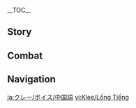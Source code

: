 {{CharacterTabs}}
{{LanguageTabs}}

__TOC__
==Story==
{{VO/Story
|character           = Klee
|language            = zh
|language_s          = zh
|language_t          = zh-tw
|name_s              = 可莉
|name_t              = 可莉

|vo_01_01_title_s    = 初次见面…
|vo_01_01_title_t    = 初次見面…
|vo_01_01_subtitle   = Hello
|vo_01_01_file       = VO_{language}{character} Hello.ogg
|vo_01_01_tx_s       = 西风骑士团，「火花骑士」，可莉，前来报到！…呃&mdash;&mdash;后面该说什么词来着？可莉背不下来啦…
|vo_01_01_tx_t       = 西風騎士團，「火花騎士」，可莉，前來報到！…呃&mdash;&mdash;後面該說什麼詞來著？可莉背不下來啦…
|vo_01_01_rm         = Xīfēng Qíshì-tuán, "Huǒhuā Qíshì", Kělì, qiánlái bàodào! ...E{{lmdash}} Hòumiàn gāi shuō shénme cí láizhe? Kělì bèibuxià lái la...
|vo_02_01_title_s    = 闲聊・收获
|vo_02_01_title_t    = 閒聊・收穫
|vo_02_01_subtitle   = Chat: Spoils
|vo_02_01_file       = VO_{language}{character} Chat - Spoils.ogg
|vo_02_01_tx_s       = 可莉今天又勇敢地抓到了花纹奇怪的蜥蜴！从没见过这种图案，你要看看吗？
|vo_02_01_tx_t       = 可莉今天又勇敢地抓到了花紋奇怪的蜥蜴！從沒見過這種圖案，{{MC|你|妳}}要看看嗎？
|vo_02_01_rm         = Kělì jīntiān yòu yǒnggǎn de zhuādàole huāwén qíguài de xīyì! Cóngméi jiànguò zhè zhǒng tú'àn, nǐ yào kànkàn ma?
|vo_02_02_title_s    = 闲聊・冒险
|vo_02_02_title_t    = 閒聊・冒險
|vo_02_02_subtitle   = Chat: Adventures
|vo_02_02_file       = VO_{language}{character} Chat - Adventures.ogg
|vo_02_02_tx_s       = 要和可莉一起去炸鱼吗？虽然被抓住就是一整天的禁闭，但鱼很好吃，所以值得！
|vo_02_02_tx_t       = 要和可莉一起去炸魚嗎？雖然被抓住就是一整天的禁閉，但魚很好吃，所以值得！
|vo_02_02_rm_s       = Yào hé Kělì yīqǐ qù zhàyú ma? Suīrán bèi zhuāzhù jiùshì yīzhěngtiān de jìnbì, dàn yú hěn hǎochī, suǒyǐ zhídé!
|vo_02_02_rm_t       = Yào hàn Kělì yīqǐ qù zhàyú ma? Suīrán bèi zhuāzhù jiùshì yīzhěngtiān de jìnbì, dàn yú hěn hǎochī, suǒyǐ zhídé!
|vo_02_03_title_s    = 闲聊・守则
|vo_02_03_title_t    = 閒聊・守則
|vo_02_03_subtitle   = Chat: Rules
|vo_02_03_file       = VO_{language}{character} Chat - Rules.ogg
|vo_02_03_tx_s       = 「城里放炮禁闭室报到」、「炸弹伤人琴找上门」、「放火烧山可莉完蛋」&mdash;&mdash;这就是可莉在骑士团的生存守则。
|vo_02_03_tx_t       = 「城裡放炮禁閉室報到」、「炸彈傷人琴找上門」、「放火燒山可莉完蛋」&mdash;&mdash;這就是可莉在騎士團的生存守則。
|vo_02_03_rm         = "Chénglǐ fàngpào jìnbìshì bàodào", "Zhàdàn shāngrén Qín zhǎoshàngmén", "Fànghuǒ shāoshān Kělì wándàn"{{lmdash}} Zhè jiùshì Kělì zài Qíshì-tuán de shēngcún shǒuzé.

<!-- Weather -->
|vo_03_01_title_s    = 下雨的时候…
|vo_03_01_title_t    = 下雨的時候…
|vo_03_01_subtitle   = When It Rains
|vo_03_01_file       = VO_{language}{character} When It Rains.ogg
|vo_03_01_tx_s       = 哼哼哼，这次的炸弹可是防水的。
|vo_03_01_tx_t       = 哼哼哼，這次的炸彈可是防水的。
|vo_03_01_rm         = Henghengheng, zhècì de zhàdàn kěshì fángshuǐ de.
|vo_03_02_title_s    = 打雷的时候…
|vo_03_02_title_t    = 打雷的時候…
|vo_03_02_subtitle   = When Thunder Strikes
|vo_03_02_file       = VO_{language}{character} When Thunder Strikes.ogg
|vo_03_02_tx_s       = 啊！什么东西爆炸了？！…哦，是打雷啊。
|vo_03_02_tx_t       = 啊！什麼東西爆炸了？！…哦，是打雷啊。
|vo_03_02_rm_s       = A! Shénme dōngxi bàozhàle?! ...O, shì dǎléi a.
|vo_03_02_rm_t       = 
|vo_03_03_title_s    = 刮大风了…
|vo_03_03_title_t    = 颳大風了…
|vo_03_03_subtitle   = When the Wind Is Blowing
|vo_03_03_file       = VO_{language}{character} When the Wind Is Blowing.ogg
|vo_03_03_tx_s       = 风神保佑，把可莉的炸弹往合适的地方吹吧。
|vo_03_03_tx_t       = 風神保佑，把可莉的炸彈往合適的地方吹吧。
|vo_03_03_rm         = Fēngshén bǎoyòu, bǎ Kělì de zhàdàn wǎng héshì de dìfāng chuī ba.
|vo_04_01_title_s    = 早上好…
|vo_04_01_title_t    = 早安…
|vo_04_01_subtitle   = Good Morning
|vo_04_01_file       = VO_{language}{character} Good Morning.ogg
|vo_04_01_tx_s       = 早安！带可莉出去玩吧！我们一起来冒险！
|vo_04_01_tx_t       = 早安！帶可莉出去玩吧！我們一起來冒險！
|vo_04_01_rm         = Zǎo'ān! Dài Kělì chūqù wán ba! Wǒmen yīqǐ lái màoxiǎn!
|vo_04_02_title_s    = 中午好…
|vo_04_02_title_t    = 午安…
|vo_04_02_subtitle   = Good Afternoon
|vo_04_02_file       = VO_{language}{character} Good Afternoon.ogg
|vo_04_02_tx_s       = 午饭时间到了！啊…吃什么呢？我来看看《提瓦特游览指南》…
|vo_04_02_tx_t       = 午飯時間到了！啊…吃什麼呢？我來看看《提瓦特遊覽指南》…
|vo_04_02_rm         = Wǔfàn shíjiān dàole! A... Chī shénme ne? Wǒ lái kànkàn "Tíwǎtè Yóulǎn Zhǐnán"...
|vo_04_03_title_s    = 晚上好…
|vo_04_03_title_t    = 晚上好…
|vo_04_03_subtitle   = Good Evening
|vo_04_03_file       = VO_{language}{character} Good Evening.ogg
|vo_04_03_tx_s       = 晚上好！拜托你也帮我跟霍夫曼先生说说吧，可莉不是小孩子了，可莉晚上也可以出去玩&mdash;&mdash;带我出去玩&mdash;&mdash;
|vo_04_03_tx_t       = 晚上好！拜託{{MC|你|妳}}也幫我跟霍夫曼先生說說吧，可莉不是小孩子了，可莉晚上也可以出去玩&mdash;&mdash;帶我出去玩&mdash;&mdash;
|vo_04_03_rm         = Wǎnshàng-hǎo! Bàituō nǐ yě bāng wǒ gēn Huòfūmàn-xiānshēng shuōshuō ba, Kělì bùshì xiǎoháizile, Kělì wǎnshàng yě kěyǐ chūqù wán{{lmdash}} Dài wǒ chūqù wán{{lmdash}}
|vo_04_04_title_s    = 晚安…
|vo_04_04_title_t    = 晚安…
|vo_04_04_subtitle   = Good Night
|vo_04_04_file       = VO_{language}{character} Good Night.ogg
|vo_04_04_tx_s       = 虽然出来玩的时候说不想回家，但天黑以后的旷野，不认识路…拜、拜托你回去的时候，把我也送回家好不好…
|vo_04_04_tx_t       = 雖然出來玩的時候說不想回家，但天黑以後的曠野，不認識路…拜、拜託{{MC|你|妳}}回去的時候，把我也送回家好不好…
|vo_04_04_rm_s       = Suīrán chūlái wán de shíhòu shuō bùxiǎng huíjiā, dàn tiānhēi yǐhòu de kuàngyě, bù rènshi lù... Bài, bàituō nǐ huíqù de shíhòu, bǎ wǒ yě sòng huíjiā hǎobuhǎo...
|vo_05_01_title_s    = 关于{name_s}自己・肇事
|vo_05_01_title_t    = 關於{name_t}自己・肇事
|vo_05_01_subtitle   = About {character}: Incidents
|vo_05_01_file       = VO_{language}{character} About {character} - Incidents.ogg
|vo_05_01_tx_s       = 呜…这次居然炸歪了大风车的叶片…真对不起！
|vo_05_01_tx_t       = 嗚…這次居然炸歪了大風車的葉片…真對不起！
|vo_05_01_rm         = Wu... Zhècì jūrán zhàwāile dàfēngchē de yèpiàn... Zhēn duìbùqǐ!
|vo_05_02_title_s    = 关于{name_s}自己・赔偿
|vo_05_02_title_t    = 關於{name_t}自己・賠償
|vo_05_02_subtitle   = About {character}: Reparations
|vo_05_02_file       = VO_{language}{character} About {character} - Reparations.ogg
|vo_05_02_tx_s       = 我，我还挺会做手工的，请让我帮你们重新做一个…什么？禁止雇佣童工？呜…
|vo_05_02_tx_t       = 我，我還挺會做手工的，請讓我幫{{MC|你|妳}}們重新做一個…什麼？禁止雇傭童工？嗚…
|vo_05_02_rm         = Wǒ, wǒ hái tǐnghuì zuò shǒugōng de, qǐngràng wǒ bāng nǐ chóngxīn zuò yī gè... Shénme? Jìnzhǐ gùyōng tónggōng? Wu...
|vo_06_01_title_s    = 关于我们・骑士
|vo_06_01_title_t    = 關於我們・騎士
|vo_06_01_quest      = For a Tomorrow Without Tears
|vo_06_01_subtitle   = About Us: Knights
|vo_06_01_file       = VO_{language}{character} About Us - Knights.ogg
|vo_06_01_tx_s       = 呼呼…荣誉骑士，可莉作为「火花骑士」，可以说是你在西风骑士团的前辈喔？所以！所以…这次我闯的祸，能不能帮我隐瞒一下…
|vo_06_01_tx_t       = 呼呼…榮譽騎士，可莉作為「火花騎士」，可以說是{{MC|你|妳}}在西風騎士團的前輩喔？所以！所以…這次我闖的禍，能不能幫我隱瞞一下…
|vo_06_01_rm         = Huhu... Róngyù Qíshì, Kělì zuòwéi "Huǒhuā Qíshì", kéyǐ shuō shì nǐ zài Xīfēng Qíshì-tuán de qiánbèi wo? Suóyǐ! Suóyǐ... Zhècì wǒ chuǎng de huò, néngbunéng bāng wǒ yǐnmán yīxià...
|vo_06_02_title_s    = 关于我们・玩伴
|vo_06_02_title_t    = 關於我們・玩伴
|vo_06_02_friendship = 6
|vo_06_02_subtitle   = About Us: Playmates
|vo_06_02_file       = VO_{language}{character} About Us - Playmates.ogg
|vo_06_02_tx_s       = 不行！才九点，可莉今晚一定要撑到看完马戏团的午夜专场！你是可莉的玩伴吧！那就别想现在就把我送回家，略略略略…
|vo_06_02_tx_t       = 不行！才九點，可莉今晚一定要撐到看完馬戲團的午夜專場！{{MC|你|妳}}是可莉的玩伴吧！那就別想現在就把我送回家，略略略略…
|vo_06_02_rm         = Bùxíng! Cái jiǔdiǎn, Kělì jīnwǎn yīdìng yào chēng dào kànwán mǎxìtuán de wǔyè zhuānchǎng! Nǐ shì Kělì de wánbàn ba! Nà jiù bié xiǎng xiànzài jiù bǎ wǒ sòng huíjiā, lüelüelüelüe...
|vo_07_01_title_s    = 关于「神之眼」…
|vo_07_01_title_t    = 關於「神之眼」…
|vo_07_01_friendship = 4
|vo_07_01_subtitle   = About the [[Vision]]
|vo_07_01_file       = VO_{language}{character} About the Vision.ogg
|vo_07_01_tx_s       = 这个小小的玻璃球，就代表了巴巴托斯大人对可莉的肯定吗…唔…究竟是认可了我的哪一部分呢？是自由吗？那以后要不要更自由地出去炸鱼，来回应巴巴托斯大人的期待呢…？
|vo_07_01_tx_t       = 這個小小的玻璃球，就代表了巴巴托斯大人對可莉的肯定嗎…唔…究竟是認可了我的哪一部分呢？是自由嗎？那以後要不要更自由地出去炸魚，來回應巴巴托斯大人的期待呢…？
|vo_07_01_rm_s       = Zhège xiǎoxiao de bōlí-qiú, jiù dàibiǎole Bābātuōsī-dàrén duì Kělì de kěndìng ma... N... Jiūjìng shì rènkěle wǒ de nǎ yībùfèn ne? Shì zìyóu ma? Nà yǐhòu yàobuyào gèng zìyóu de chūqù zhàyú, lái huíyìng Bābātuōsī-dàrén de qīdài ne?
|vo_07_01_rm_t       = Zhège xiǎoxiao de bōlí-qiú, jiù dàibiǎole Bābātuōsī-dàrén duì Kělì de kěndìng ma... N... Jiùjìng shì rènkěle wǒ de nǎ yībùfèn ne? Shì zìyóu ma? Nà yǐhòu yàobuyào gèng zìyóu de chūqù zhàyú, lái huíyìng Bābātuōsī-dàrén de qídài ne?
|vo_07_02_title_s    = 有什么想要分享…
|vo_07_02_title_t    = 有什麼想要分享…
|vo_07_02_subtitle   = Something to Share
|vo_07_02_file       = VO_{language}{character} Something to Share.ogg
|vo_07_02_tx_s       = 可莉知道，骑士团的墙是不能炸的。虽然打通了能从禁闭室出去很方便，但凯亚哥哥说，这样做了以后，琴团长恐怕会让我再也见不到第二天的太阳…
|vo_07_02_tx_t       = 可莉知道，騎士團的牆是不能炸的。雖然打通了能從禁閉室出去很方便，但凱亞哥哥說，這樣做了以後，琴團長恐怕會讓我再也見不到第二天的太陽…
|vo_07_02_rm         = Kělì zhīdào, Qíshì-tuán de qiáng shì bùnéng zhà de. Suīrán dǎtōngle néng cóng jìnbìshì chūqù hěn fāngbiàn, dàn Kǎiyà-gēge shuō, zhèyàng zuòle yǐhòu, Qín-tuánzhǎng kǒngpà huì ràng wǒ zài yě jiànbudào dì'èrtiān de tàiyáng...
|vo_07_03_title_s    = 感兴趣的见闻…
|vo_07_03_title_t    = 感興趣的見聞…
|vo_07_03_subtitle   = Interesting Things
|vo_07_03_file       = VO_{language}{character} Interesting Things.ogg
|vo_07_03_tx_s       = 每一只蜥蜴的花纹都是不同的，有些蜥蜴的尾巴干燥以后磨成粉，可以当做炸药的材料哦。这是阿贝多哥哥告诉我的事。
|vo_07_03_tx_t       = 每一隻蜥蜴的花紋都是不同的，有些蜥蜴的尾巴乾燥以後磨成粉，可以當做炸藥的材料哦。這是阿貝多哥哥告訴我的事。
|vo_07_03_rm         = Měi yī zhī xīyì de huāwén dōushì bùtóng de, yǒuxiē xīyì de wěibā gānzào yǐhòu mó chéng fěn, kéyǐ dāngzuò zhàyào de cáiliào o. Zhèshì Ābèiduō-gēge gàosù wǒ de shì.
|vo_08_01_title_s    = 关于雷泽…
|vo_08_01_title_t    = 關於雷澤…
|vo_08_01_friendship = 4
|vo_08_01_subtitle   = About [[Razor]]
|vo_08_01_file       = VO_{language}{character} About Razor.ogg
|vo_08_01_tx_s       = 我们是朋友！雷泽努力对抗危机、保护可莉的样子，让人安心！…唔…虽然基本上都是我把危机带到他身边的…
|vo_08_01_tx_t       = 我們是朋友！雷澤努力對抗危機、保護可莉的樣子，讓人安心！…唔…雖然基本上都是我把危機帶到他身邊的…
|vo_08_01_rm_s       = Wǒmen shì péngyǒu! Léizé nǔlì duìkàng wēijī, bǎohù Kělì de yàngzi, ràngrén ānxīn! ...N... Suīrán jīběnshàng dōushì wǒ bǎ wēijī dàidào tā shēnbiān de...
|vo_08_01_rm_t       = Wǒmen shì péngyǒu! Léizé nǔlì duìkàng wéijī, bǎohù Kělì de yàngzi, ràngrén ānxīn! ...N... Suīrán jīběnshàng dōushì wǒ bǎ wéijī dàidào tā shēnbiān de...
|vo_08_02_title_s    = 关于父母…
|vo_08_02_title_t    = 關於父母…
|vo_08_02_friendship = 4
|vo_08_02_subtitle   = About the Parents
|vo_08_02_file       = VO_{language}{character} About the Parents.ogg
|vo_08_02_tx_s       = 爸爸和妈妈都是全大陆有名的旅行家！妈妈写的《提瓦特游览指南》，有好多餐馆和旅店都很在意它的权威评价呢。
|vo_08_02_tx_t       = 爸爸和媽媽都是全大陸有名的旅行家！媽媽寫的《提瓦特遊覽指南》，有好多餐館和旅店都很在意它的權威評價呢。
|vo_08_02_rm_s       = Bàba hé māma dōushì quán dàlù yǒumíng de lǚxíngjiā! Māma xiě de "Tíwǎtè Yóulǎn Zhǐnán", yǒu hǎoduō cānguǎn hé lǚdiàn dōu hěn zàiyì tā de quánwēi píngjià ne.
|vo_08_02_rm_t       = Bàba hàn māma dōushì quán dàlù yǒumíng de lǚxíngjiā! Māma xiě de "Tíwǎtè Yóulǎn Zhǐnán", yǒu hǎoduō cānguǎn hàn lǚdiàn dōu hěn zàiyì tā de quánwēi píngjià ne.
|vo_08_03_title_s    = 关于凯亚…
|vo_08_03_title_t    = 關於凱亞…
|vo_08_03_friendship = 4
|vo_08_03_subtitle   = About [[Kaeya]]
|vo_08_03_file       = VO_{language}{character} About Kaeya.ogg
|vo_08_03_tx_s       = 凯亚哥哥是好人！《骑士团生存守则》就是凯亚哥哥帮可莉写的。可莉闯祸的时候，他也经常帮忙遮掩呢。
|vo_08_03_tx_t       = 凱亞哥哥是好人！《騎士團生存守則》就是凱亞哥哥幫可莉寫的。可莉闖禍的時候，他也經常幫忙遮掩呢。
|vo_08_03_rm         = Kǎiyà-gēge shì hǎorén! "Qíshì-tuán Shēngcún Shǒuzé" jiùshì Kǎiyà-gēge bāng Kělì xiě de. Kělì chuǎnghuò de shíhòu, tā yě jīngcháng bāngmáng zhēyǎn ne.
|vo_08_04_title_s    = 关于安柏…
|vo_08_04_title_t    = 關於安柏…
|vo_08_04_friendship = 4
|vo_08_04_subtitle   = About [[Amber]]
|vo_08_04_file       = VO_{language}{character} About Amber.ogg
|vo_08_04_tx_s       = 安柏姐姐是好人！兔兔伯爵摸起来也是毛茸茸的，而且还会爆炸，太棒了！
|vo_08_04_tx_t       = 安柏姐姐是好人！兔兔伯爵摸起來也是毛茸茸的，而且還會爆炸，太棒了！
|vo_08_04_rm         = Ānbó-jiějie shì hǎorén! Tùtù Bójué mōqǐlái yěshì máoróngrong de, érqiě hái huì bàozhà, tài bàngle!
|vo_08_05_title_s    = 关于琴…
|vo_08_05_title_t    = 關於琴…
|vo_08_05_friendship = 4
|vo_08_05_subtitle   = About [[Jean]]
|vo_08_05_file       = VO_{language}{character} About Jean.ogg
|vo_08_05_tx_s       = 琴团长是好人！虽然…有点可怕…
|vo_08_05_tx_t       = 琴團長是好人！雖然…有點可怕…
|vo_08_05_rm         = Qín-tuánzhǎng shì hǎorén! Suīrán... yǒudiǎn kěpà...
|vo_08_06_title_s    = 关于迪卢克…
|vo_08_06_title_t    = 關於迪盧克…
|vo_08_06_friendship = 4
|vo_08_06_subtitle   = About [[Diluc]]
|vo_08_06_file       = VO_{language}{character} About Diluc.ogg
|vo_08_06_tx_s       = 奇怪的大人，一直都是不太开心的样子。唔…为什么不喜欢笑呢？
|vo_08_06_tx_t       = 奇怪的大人，一直都是不太開心的樣子。唔…為什麼不喜歡笑呢？
|vo_08_06_rm         = Qíguài de dàrén, yīzhí dōu shì bùtài kāixīn de yàngzi. Wú... wèishénme bùxǐhuān xiào ne?
|vo_08_07_title_s    = 关于丽莎…
|vo_08_07_title_t    = 關於麗莎…
|vo_08_07_friendship = 4
|vo_08_07_subtitle   = About [[Lisa]]
|vo_08_07_file       = VO_{language}{character} About Lisa.ogg
|vo_08_07_tx_s       = 丽莎阿…丽莎姐姐是好人！每次可莉靠近她的工坊，她就会给可莉好吃的茶点…欸？说起来我想进她的工坊，好像一开始是想做新的炸药来着…？
|vo_08_07_tx_t       = 麗莎阿…麗莎姐姐是好人！每次可莉靠近她的工坊，她就會給可莉好吃的茶點…欸？說起來我想進她的工坊，好像一開始是想做新的炸藥來著…？
|vo_08_07_rm         = Lìshā-ā... Lìshā-jiějie shì hǎorén! Měicì Kělì kàojìn tā de gōngfáng, tā jiùhuì gěi Kělì hǎochī de chádiǎn... Ei? Shuō qǐlái wǒ xiǎng jìn tā de gōngfáng, hǎoxiàng yīkāishǐ shì xiǎng zuò xīn de zhàyào láizhe...?
|vo_08_08_title_s    = 关于班尼特…
|vo_08_08_title_t    = 關於班尼特…
|vo_08_08_friendship = 4
|vo_08_08_subtitle   = About [[Bennett]]
|vo_08_08_file       = VO_{language}{character} About Bennett.ogg
|vo_08_08_tx_s       = 班尼特哥哥是好人！和他一起冒险，可莉总能有更多收获！…虽然班尼特哥哥自己总是什么宝物都找不到，嗯…这是为什么呢？
|vo_08_08_tx_t       = 班尼特哥哥是好人！和他一起冒險，可莉總能有更多收穫！…雖然班尼特哥哥自己總是什麼寶物都找不到，嗯…這是為什麼呢？
|vo_08_08_rm_s       = Bānnítè-gēge shì hǎorén! Hé tā yīqǐ màoxiǎn, Kělì zǒngnéng yǒu gèngduō shōuhuò! ...Suīrán Bānnítè-gēge zìjǐ zǒngshì shénme bǎowù dōu zhǎobudào, ǹg... Zhèshì wèishénme ne?
|vo_08_08_rm_t       = Bānnítè-gēge shì hǎorén! Hàn tā yīqǐ màoxiǎn, Kělì zǒngnéng yǒu gèngduō shōuhuò! ...Suīrán Bānnítè-gēge zìjǐ zǒngshì shénme bǎowù dōu zhǎobudào, ǹg... Zhèshì wèishénme ne?
|vo_08_09_title_s    = 关于迪奥娜…
|vo_08_09_title_t    = 關於迪奧娜…
|vo_08_09_friendship = 4
|vo_08_09_subtitle   = About [[Diona]]
|vo_08_09_file       = VO_{language}{character} About Diona.ogg
|vo_08_09_tx_s       = 迪奥娜姐姐是好人！「靠一己之力摧毁蒙德酒业」的想法好有趣，可莉也要用炸弹来帮忙！&mdash;&mdash;呃，虽然不太懂什么叫做「蒙德酒业」，是怪物吗？
|vo_08_09_tx_t       = 迪奧娜姐姐是好人！「靠一己之力摧毀蒙德酒業」的想法好有趣，可莉也要用炸彈來幫忙！&mdash;&mdash;呃，雖然不太懂什麼叫做「蒙德酒業」，是怪物嗎？
|vo_08_09_rm         = Dí'àonà-jiějie shì hǎorén! "Kào yījǐzhīlì cuīhuǐ Méngdé jiǔyè" de xiǎngfǎ hǎo yǒuqù, Kělì yěyào yòng zhàdàn lái bāngmáng! {{lmdash}}E, suīrán bùtài dǒng shénme jiàozuò "Méngdé jiǔyè", shì guàiwù ma?
|vo_08_10_title_s    = 关于阿贝多…
|vo_08_10_title_t    = 關於阿貝多…
|vo_08_10_friendship = 4
|vo_08_10_subtitle   = About [[Albedo]]
|vo_08_10_file       = VO_{language}{character} About Albedo.ogg
|vo_08_10_tx_s       = 阿贝多哥哥跟可莉有个秘密的约定！要是可莉看到工坊门前挂着「实验进行中」的牌子，就要晚点再去找他。阿贝多哥哥不工作的时候，会很耐心地陪着可莉，所以可莉也会很耐心地等着的！
|vo_08_10_tx_t       = 阿貝多哥哥跟可莉有個秘密的約定！要是可莉看到工坊門前掛著「實驗進行中」的牌子，就要晚點再去找他。阿貝多哥哥不工作的時候，會很耐心地陪著可莉，所以可莉也會很耐心地等著的！
|vo_08_10_rm         = Ābèiduō-gēge gēn Kělì yǒu gè mìmì de yuēdìng! Yàoshi Kělì kàndào gōngfáng ménqián guàzhe "shíyàn jìnxíng zhōng" de páizi, jiùyào wǎndiǎn zài qù zhǎo tā. Ābèiduō-gēge bù gōngzuò de shíhòu, huì hěn nàixīn de péizhe Kělì, suǒyǐ Kělì yě huì hěn nàixīn de děngzhe de!
|vo_08_11_title_s    = 关于莫娜…
|vo_08_11_title_t    = 關於莫娜…
|vo_08_11_friendship = 4
|vo_08_11_subtitle   = About [[Mona]]
|vo_08_11_file       = VO_{language}{character} About Mona.ogg
|vo_08_11_tx_s       = 莫娜姐姐是好人！她每次找阿贝多哥哥和可莉玩的时候，都会说好多听不明白，但是很有趣的东西！可莉喜欢她来玩！
|vo_08_11_tx_t       = 莫娜姐姐是好人！她每次找阿貝多哥哥和可莉玩的時候，都會說好多聽不明白，但是很有趣的東西！可莉喜歡她來玩！
|vo_08_11_rm_s       = Mònà-jiějie shì hǎorén! Tā měicì zhǎo Ābèiduō-gēge hé Kělì wán de shíhòu, dōuhuì shuō hǎoduō tīng bù míngbái, dànshì hěn yǒuqù de dōngxi! Kělì xǐhuān tā lái wán!
|vo_08_11_rm_t       = Mònà-jiějie shì hǎorén! Tā měicì zhǎo Ābèiduō-gēge hàn Kělì wán de shíhòu, dōuhuì shuō hǎoduō tīng bù míngbái, dànshì hěn yǒuqù de dōngxī! Kělì xǐhuān tā lái wán!
|vo_08_12_title_s    = 关于砂糖…
|vo_08_12_title_t    = 關於砂糖…
|vo_08_12_friendship = 4
|vo_08_12_subtitle   = About Sucrose
|vo_08_12_file       = VO_{language}{character} About Sucrose.ogg
|vo_08_12_tx_s       = 砂糖姐姐是好人！她问我，想不想要一个会跑会跳的蹦蹦！嘿嘿嘿，当然想要了，我还想要好几百个，让蒙德的街道上，台阶上，广场上，全是蹦蹦！
|vo_08_12_tx_t       = 砂糖姐姐是好人！她問我，想不想要一個會跑會跳的蹦蹦！嘿嘿嘿，當然想要了，我還想要好幾百個，讓蒙德的街道上，臺階上，廣場上，全是蹦蹦！
|vo_08_12_rm         = Shātáng-jiějie shì hǎorén! Tā wèn wǒ, xiǎngbuxiǎng yào yīgè huìpǎo huìtiào de Bèngbèng! Hēiheihei, dāngrán xiǎngyàole, wǒ hái xiǎngyào hǎo jǐbǎi gè, ràng Méngdé de jiēdào shàng, táijiē shàng, guǎngchǎng shàng, quán shì Bèngbèng!
|vo_09_01_title_s    = 想要了解{name_s}・其一
|vo_09_01_title_t    = 想要瞭解{name_t}・其一
|vo_09_01_subtitle   = More About {character}: I
|vo_09_01_file       = VO_{language}{character} More About {character} - 01.ogg
|vo_09_01_tx_s       = 你好！你是来找可莉玩的吗？
|vo_09_01_tx_t       = {{MC|你|妳}}好！{{MC|你|妳}}是來找可莉玩的嗎？
|vo_09_01_rm         = Nǐ hǎo! Nǐ shì lái zhǎo Kělì wán de ma?
|vo_09_02_title_s    = 想要了解{name_s}・其二
|vo_09_02_title_t    = 想要瞭解{name_t}・其二
|vo_09_02_friendship = 3
|vo_09_02_subtitle   = More About {character}: II
|vo_09_02_file       = VO_{language}{character} More About {character} - 02.ogg
|vo_09_02_tx_s       = 是啊，这个炸弹是可莉最新改良的作品！你看我做得好不好？…呃&mdash;&mdash;如果是在什么纵火现场发现的话，那就不是我做的，绝对不是。
|vo_09_02_tx_t       = 是啊，這個炸彈是可莉最新改良的作品！{{MC|你|妳}}看我做得好不好？…呃&mdash;&mdash;如果是在什麼縱火現場發現的話，那就不是我做的，絕對不是。
|vo_09_02_rm         = Shì a, zhège zhàdàn shì Kělì zuìxīn gǎiliáng de zuòpǐn! Nǐ kàn wǒ zuò dé hǎobuhǎo? ...E{{lmdash}} Rúguǒ shì zài shénme zònghuǒ xiànchǎng fāxiàn dehuà, nà jiù bùshì wǒ zuò de, juéduì bùshì.
|vo_09_03_title_s    = 想要了解{name_s}・其三
|vo_09_03_title_t    = 想要瞭解{name_t}・其三
|vo_09_03_friendship = 4
|vo_09_03_subtitle   = More About {character}: III
|vo_09_03_file       = VO_{language}{character} More About {character} - 03.ogg
|vo_09_03_tx_s       = 哎，虽然新炸药的配方，很多都是在被关禁闭的时候想出来的…但如果不被关禁闭的话就更好了…
|vo_09_03_tx_t       = 哎，雖然新炸藥的配方，很多都是在被關禁閉的時候想出來的…但如果不被關禁閉的話就更好了…
|vo_09_03_rm         = Ai, suīrán xīn zhàyào de pèifāng, hěnduō dōu shì zài bèi guān jìnbì de shíhòu xiǎng chūlái de... Dàn rúguǒ bù bèi guān jìnbì dehuà jiù gènghǎole...
|vo_09_04_title_s    = 想要了解{name_s}・其四
|vo_09_04_title_t    = 想要瞭解{name_t}・其四
|vo_09_04_friendship = 5
|vo_09_04_subtitle   = More About {character}: IV
|vo_09_04_file       = VO_{language}{character} More About {character} - 04.ogg
|vo_09_04_tx_s       = 这是嘟嘟可，是可莉很久以前就交到的好朋友。要记得它的名字哦，以后别叫它「挂在你包上的玩偶」啦。
|vo_09_04_tx_t       = 這是嘟嘟可，是可莉很久以前就交到的好朋友。要記得它的名字哦，以後別叫它「掛在妳包上的玩偶」啦。
|vo_09_04_rm         = Zhè shì Dūdūkě, shì Kělì hěnjiǔ yǐqián jiù jiāodào de hǎopéngyǒu. Yào jìde tā de míngzì o, yǐhòu bié jiào tā "guà zài nǐ bāo shàng de wán'ǒu" la.
|vo_09_05_title_s    = 想要了解{name_s}・其五
|vo_09_05_title_t    = 想要瞭解{name_t}・其五
|vo_09_05_friendship = 6
|vo_09_05_subtitle   = More About {character}: V
|vo_09_05_file       = VO_{language}{character} More About {character} - 05.ogg
|vo_09_05_tx_s       = 谢谢你总是帮可莉解决麻烦！就用这串「可莉烤鱼」来报答你吧！&mdash;&mdash;呃，其实鱼是直接在湖里就被炸弹烤熟了，不过这件事就和平时一样，假装不知道好了。
|vo_09_05_tx_t       = 謝謝{{MC|你|妳}}總是幫可莉解決麻煩！就用這串「可莉烤魚」來報答{{MC|你|妳}}吧！&mdash;&mdash;呃，其實魚是直接在湖裡就被炸彈烤熟了，不過這件事就和平時一樣，假裝不知道好了。
|vo_09_05_rm_s       = Xièxiè nǐ zǒng shì bāng Kělì jiějué máfan! Jiù yòng zhè chuàn "Kělì Kǎoyú" lái bàodá nǐ ba! {{lmdash}}E, qíshí yú shì zhíjiē zài húlǐ jiùbèi zhàdàn kǎo shúle, bùguò zhè jiàn shì jiù hé píngshí yīyàng, jiǎzhuāng bùzhīdào hàole.
|vo_09_05_rm_t       = Xièxiè nǐ zǒng shì bāng Kělì jiějué máfan! Jiù yòng zhè chuàn "Kělì Kǎoyú" lái bàodá nǐ ba! {{lmdash}}E, qíshí yú shì zhíjiē zài húlǐ jiùbèi zhàdàn kǎo shúle, bùguò zhè jiàn shì jiù hàn píngshí yīyàng, jiǎzhuāng bùzhīdào hàole.
|vo_10_01_title_s    = {name_s}的爱好…
|vo_10_01_title_t    = {name_t}的愛好…
|vo_10_01_subtitle   = {character}'s Hobbies
|vo_10_01_file       = VO_{language}{character} Hobbies.ogg
|vo_10_01_tx_s       = 可莉喜欢毛茸茸的东西。比如嘟嘟可、蒲公英，还有雷泽的头发。
|vo_10_01_tx_t       = 可莉喜歡毛茸茸的東西。比如嘟嘟可、蒲公英，還有雷澤的頭髮。
|vo_10_01_rm_s       = Kělì xǐhuān máoróngróng de dōngxi. Bǐrú Dūdūkě, Púgōngyīng, hái yǒu Léizé de tóufǎ.
|vo_10_01_rm_t       = 
|vo_10_02_title_s    = {name_s}的烦恼…
|vo_10_02_title_t    = {name_t}的煩惱…
|vo_10_02_subtitle   = {character}'s Troubles
|vo_10_02_file       = VO_{language}{character} Troubles.ogg
|vo_10_02_tx_s       = 唉，你是好人，我是坏孩子…等我这次的禁闭结束、好好反省过以后，再来找你带我出去玩…
|vo_10_02_tx_t       = 唉，{{MC|你|妳}}是好人，我是壞孩子…等我這次的禁閉結束、好好反省過以後，再來找{{MC|你|妳}}帶我出去玩…
|vo_10_02_rm         = Ai, nǐ shì hǎorén, wǒ shì huàiháizi... Děng wǒ zhècì de jìnbì jiéshù, hǎohao fǎnxǐngguò yǐhòu, zàilái zhǎo nǐ dài wǒ chūqù wán...
|vo_10_03_title_s    = 喜欢的食物…
|vo_10_03_title_t    = 喜歡的食物…
|vo_10_03_subtitle   = Favorite Food
|vo_10_03_file       = VO_{language}{character} Favorite Food.ogg
|vo_10_03_tx_s       = 蒙德的鲈鱼是很好吃的，从果酒湖里抓到的尤其好吃！这可不是瞎说的，连妈妈也认同可莉的想法喔。
|vo_10_03_tx_t       = 蒙德的鱸魚是很好吃的，從果酒湖裡抓到的尤其好吃！這可不是亂說的，連媽媽也認同可莉的想法喔。
|vo_10_03_rm_s       = Méngdé de lúyú shì hěn hǎochī de, cóng Guǒjiǔ-hú lǐ zhuādào de yóuqí hǎochī! Zhè kě bùshì xiāshuō de, lián māma yě rèntóng Kělì de xiǎngfǎ o.
|vo_10_03_rm_t       = Méngdé de lúyú shì hěn hǎochī de, cóng Guǒjiǔ-hú lǐ zhuādào de yóuqí hǎochī! Zhè kě bùshì luànshuō de, lián māma yě rèntóng Kělì de xiǎngfǎ o.
|vo_10_04_title_s    = 讨厌的食物…
|vo_10_04_title_t    = 討厭的食物…
|vo_10_04_subtitle   = Least Favorite Food
|vo_10_04_file       = VO_{language}{character} Least Favorite Food.ogg
|vo_10_04_tx_s       = 讨厌蒙德蟹&mdash;&mdash;什么蟹都讨厌&mdash;&mdash;可莉要出去玩&mdash;&mdash;不要坐在餐桌前慢慢剥壳&mdash;&mdash;
|vo_10_04_tx_t       = 討厭蒙德蟹&mdash;&mdash;什麼蟹都討厭&mdash;&mdash;可莉要出去玩&mdash;&mdash;不要坐在餐桌前慢慢剝殼&mdash;&mdash;
|vo_10_04_rm         = Tǎoyàn Méngdé xiè{{lmdash}} Shénme xiè dōu tǎoyàn{{lmdash}} Kělì yào chūqù wán{{lmdash}} Bùyào zuò zài cānzhuō qián mànmàn bōké{{lmdash}}

<!-- Receiving a Gift -->
|vo_11_01_title_s    = 收到赠礼・其一
|vo_11_01_title_t    = 收到贈禮・其一
|vo_11_01_subtitle   = Receiving a Gift: I
|vo_11_01_file       = VO_{language}{character} Receiving a Gift - 01.ogg
|vo_11_01_tx_s       = 好香好香！可莉已经吃到吃不下啦…
|vo_11_01_tx_t       = 好香好香！可莉已經吃到吃不下啦…
|vo_11_01_rm         = Hǎo xiāng hǎo xiāng! Kělì yǐjīng chī dào chībùxià la...
|vo_11_02_title_s    = 收到赠礼・其二
|vo_11_02_title_t    = 收到贈禮・其二
|vo_11_02_subtitle   = Receiving a Gift: II
|vo_11_02_file       = VO_{language}{character} Receiving a Gift - 02.ogg
|vo_11_02_tx_s       = 今天也吃到了好吃的东西，可莉好开心！谢谢你！
|vo_11_02_tx_t       = 今天也吃到了好吃的東西，可莉好開心！謝謝{{MC|你|妳}}！
|vo_11_02_rm_s       = Jīntiān yě chīdàole hǎochī de dōngxi, Kělì hǎo kāixīn! Xièxiè nǐ!
|vo_11_02_rm_t       = 
|vo_11_03_title_s    = 收到赠礼・其三
|vo_11_03_title_t    = 收到贈禮・其三
|vo_11_03_subtitle   = Receiving a Gift: III
|vo_11_03_file       = VO_{language}{character} Receiving a Gift - 03.ogg
|vo_11_03_tx_s       = 看上去很好吃，但吃起来不太方便…嘿嘿，你来帮帮可莉好不好！
|vo_11_03_tx_t       = 看起來很好吃，但吃起來不太方便…嘿嘿，{{MC|你|妳}}來幫幫可莉好不好！
|vo_11_03_rm_s       = Kànshàngqù hěn hǎochī, dàn chī qǐlái bù tài fāngbiàn... Hēihēi, nǐ lái bāngbāng Kělì hǎobuhǎo!
|vo_11_03_rm_t       = Kànqǐlái hěn hǎochī, dàn chī qǐlái bù tài fāngbiàn... Hēihēi, nǐ lái bāngbāng Kělì hǎobuhǎo!
|vo_12_01_title_s    = 生日…
|vo_12_01_title_t    = 生日…
|vo_12_01_subtitle   = Birthday
|vo_12_01_file       = VO_{language}{character} Birthday.ogg
|vo_12_01_tx_s       = 生日快乐！过生日很开心，你比可莉大，那过生日的次数一定比可莉多吧？可莉很羡慕！
|vo_12_01_tx_t       = 生日快樂！過生日很開心，{{MC|你|妳}}比可莉大，那過生日的次數一定比可莉多吧？可莉很羡慕！
|vo_12_01_rm         = Shēngrì kuàilè! Guò shēngrì hěn kāixīn, nǐ bǐ Kělì dà, nà guò shēngrì de cìshù yīdìng bǐ Kělì duō ba? Kělì hěn xiànmù!
|vo_13_01_title_s    = 突破的感受・起
|vo_13_01_title_t    = 突破的感受・起
|vo_13_01_ascension  = 1
|vo_13_01_subtitle   = Feelings About Ascension: Intro
|vo_13_01_file       = VO_{language}{character} Feelings About Ascension -  01.ogg
|vo_13_01_tx_s       = 嗯，新型炸弹研究完毕！趁琴团长发现之前，开溜！
|vo_13_01_tx_t       = 嗯，新型炸彈研究完畢！趁琴團長發現之前，開溜！
|vo_13_01_rm_s       = Ǹg, xīnxíng-zhàdàn yánjiū wánbì! Chèn Qín-tuánzhǎng fāxiàn zhīqián, kāiliū!
|vo_13_01_rm_t       = Ǹg, xīnxíng-zhàdàn yánjiù wánbì! Chèn Qín-tuánzhǎng fāxiàn zhīqián, kāiliū!
|vo_13_02_title_s    = 突破的感受・承
|vo_13_02_title_t    = 突破的感受・承
|vo_13_02_ascension  = 2
|vo_13_02_subtitle   = Feelings About Ascension: Building Up
|vo_13_02_file       = VO_{language}{character} Feelings About Ascension -  02.ogg
|vo_13_02_tx_s       = 又进步了一点！不过琴团长总是说：「进步是分内之事。」
|vo_13_02_tx_t       = 又進步了一點！不過琴團長總是說：「進步是分內之事。」
|vo_13_02_rm         = Yòu jìnbùle yīdiǎn! Bùguò Qín-tuánzhǎng zǒngshì shuō: "Jìnbù shì fènnèi zhī shì."
|vo_13_03_title_s    = 突破的感受・转
|vo_13_03_title_t    = 突破的感受・轉
|vo_13_03_ascension  = 4
|vo_13_03_subtitle   = Feelings About Ascension: Climax
|vo_13_03_file       = VO_{language}{character} Feelings About Ascension -  03.ogg
|vo_13_03_tx_s       = 谢谢你总是陪我一起收集研究用的材料！如果你想学习炸弹的制作方法，我也可以来教你哦。
|vo_13_03_tx_t       = 謝謝{{MC|你|妳}}總是陪我一起收集研究用的材料！如果{{MC|你|妳}}想學習炸彈的製作方法，我也可以來教{{MC|你|妳}}哦。
|vo_13_03_rm_s       = Xièxiè nǐ zǒngshì péiwǒ yīqǐ shōují yānjiū yòng de cáiliào! Rúguǒ nǐ xiǎng xuéxí zhàdàn dè zhìzuò fāngfǎ, wǒ yě kéyǐ lái jiāo nǐ o.
|vo_13_03_rm_t       = Xièxiè nǐ zǒngshì péiwǒ yīqǐ shōují yānjiù yòng de cáiliào! Rúguǒ nǐ xiǎng xuéxí zhàdàn dè zhìzuò fāngfǎ, wǒ yě kéyǐ lái jiāo nǐ o.
|vo_13_04_title_s    = 突破的感受・合
|vo_13_04_title_t    = 突破的感受・合
|vo_13_04_ascension  = 6
|vo_13_04_subtitle   = Feelings About Ascension: Conclusion
|vo_13_04_file       = VO_{language}{character} Feelings About Ascension -  04.ogg
|vo_13_04_tx_s       = 很久以前，第一次听到爆炸声的时候，我没有害怕…后来我才知道，大部分人不是这样的…不过，你也不害怕我的炸弹呢！嘿嘿，太好了，可莉果然交到了很好的朋友！
|vo_13_04_tx_t       = 很久以前，第一次聽到爆炸聲的時候，我沒有害怕…後來我才知道，大部分人不是這樣的…不過，{{MC|你|妳}}也不害怕我的炸彈呢！嘿嘿，太好了，可莉果然交到了很好的朋友！
|vo_13_04_rm         = Hénjiú yǐqián, dìyīcì tīngdào bàozhà-shēng de shíhòu, wǒ méiyǒu hàipà... Hòulái wǒ cái zhīdào, dàbùfèn rén bùshì zhèyàng de... Bùguò, ní yě bù hàipà wǒ de zhàdàn ne! Heihei, tàihǎole, Kělì guǒrán jiāo dàole hěnhǎo de péngyǒu!
}}

==Combat==
{{Combat VO
|character           = Klee
|language            = zh
|name_s              = 可莉
|name_t              = 可莉

|skill_1_tx_s        = 蹦蹦炸弹！
|skill_1_tx_t        = 蹦蹦炸彈！
|skill_1_rm          = Bèngbèng zhàdàn!
|skill_2_tx_s        = 弹起来吧！
|skill_2_tx_t        = 彈起來吧！
|skill_2_rm          = Tán qǐlai ba!
|skill_3_tx_s        = 嘿咻！
|skill_3_tx_t        = 嘿咻！
|skill_3_rm          = Hēixiū!

|burst_1_tx_s        = 轰轰火花！
|burst_1_tx_t        = 轟轟火花！
|burst_1_rm          = Hōnghōng huǒhuā!
|burst_2_tx_s        = 火力全开！
|burst_2_tx_t        = 火力全開！
|burst_2_rm          = Huǒlì quán kāi!
|burst_3_tx_s        = 全&mdash;&mdash;都可以炸完！
|burst_3_tx_t        = 全&mdash;&mdash;都可以炸完！
|burst_3_rm          = Quán{{lmdash}} dōu kěyǐ zhà wán!

|sprint-s_1_tx_s     = 啦啦啦~
|sprint-s_1_tx_t     = 啦啦啦~
|sprint-s_1_rm       = Lālālā~
|sprint-s_2_tx_s     = 哒哒哒~
|sprint-s_2_tx_t     = 噠噠噠~
|sprint-s_2_rm       = Dādādā~
|sprint-s_3_file     = Sprint Start 03

|glider_1_file       = Deploying Wind Glider 01,Deploying Wind Glider 02,Deploying Wind Glider 03

|chest_1_tx_s        = 可莉又找到新的宝物了！
|chest_1_tx_t        = 可莉又找到新的寶物了！
|chest_1_rm          = Kělì yòu zhǎodào xīn de bǎowùle!
|chest_2_tx_s        = 亮闪闪的，好开心！
|chest_2_tx_t        = 亮閃閃的，好開心！
|chest_2_rm          = Liàngshǎnshǎn de, hǎo kāixīn!
|chest_3_tx_s        = 地下会不会埋着更多宝箱呢…
|chest_3_tx_t        = 地下會不會埋著更多寶箱呢…
|chest_3_rm          = Dìxià huìbuhuì máizhe gèng duō bǎoxiāng ne...

|low-hp_1_tx_s       = 哇…怎么会这样…
|low-hp_1_tx_t       = 哇…怎麼會這樣…
|low-hp_1_rm         = Wa... zěnme huì zhèyàng...
|low-hp_2_tx_s       = 琴团长…它欺负我…
|low-hp_2_tx_t       = 琴團長…它欺負我…
|low-hp_2_rm         = Qín-tuánzhǎng... tā qīfù wǒ...
|low-hp_3_tx_s       = 玩累了，有点晕…
|low-hp_3_tx_t       = 玩累了，有點暈…
|low-hp_3_rm         = Wán lèile, yǒudiǎn yūn...

|ally-low-hp_1_tx_s  = 火花骑士，爆破支援！
|ally-low-hp_1_tx_t  = 火花騎士，爆破支援！
|ally-low-hp_1_rm    = Huǒhuā Qíshì, Bàopò Zhīyuán!
|ally-low-hp_2_tx_s  = 你不要紧吧？
|ally-low-hp_2_tx_t  = 你不要緊吧？
|ally-low-hp_2_rm    = Nǐ bùyàojǐn ba?

|fallen_1_tx_s       = 看我成功开溜…！啊，失败了。
|fallen_1_tx_t       = 看我成功開溜…！啊，失敗了。
|fallen_1_rm         = Kàn wǒ chénggōng kāiliū...! A, shībàile.
|fallen_2_tx_s       = 可莉…想回家了…
|fallen_2_tx_t       = 可莉…想回家了…
|fallen_2_rm         = Kělì... xiǎng huíjiāle...
|fallen_3_tx_s       = 又闯祸了…
|fallen_3_tx_t       = 又闖禍了…
|fallen_3_rm         = Yòu chuǎnghuòle...

|hit-l_1_file        = Light Hit Taken 02
|hit-l_1_tx_s        = 过分…
|hit-l_1_tx_t        = 過分…
|hit-l_1_rm          = Guòfèn...
|hit-l_2_file        = Light Hit Taken 01,Light Hit Taken 03,Light Hit Taken 04,Light Hit Taken 05,Light Hit Taken 06

|hit-h_1_file        = Heavy Hit Taken 02
|hit-h_1_tx_s        = 好疼啊！
|hit-h_1_tx_t        = 好疼啊！
|hit-h_1_rm          = Hǎo téng a!
|hit-h_2_file        = Heavy Hit Taken 01,Heavy Hit Taken 03,Heavy Hit Taken 04,Heavy Hit Taken 05,Heavy Hit Taken 06

|join_1_tx_s         = 可莉来帮忙！
|join_1_tx_t         = 可莉來幫忙！
|join_1_rm           = Kělì lái bāngmáng!
|join_2_tx_s         = 锵锵&mdash;&mdash;可莉登场。
|join_2_tx_t         = 鏘鏘&mdash;&mdash;可莉登場。
|join_2_rm           = Qiangqiang{{lmdash}} Kělì dēngcháng!
|join_3_tx_s         = 好耶！是大冒险。
|join_3_tx_t         = 好耶！是大冒險。
|join_3_rm           = Hǎo ye! Shì dàmàoxiǎn!

|idle_1_actual_tx_s  = 嘿？呃？嗯…嘟嘟可在哪里？
|idle_1_actual_tx_t  = 嘿？呃？嗯…嘟嘟可在哪裡？
|idle_1_actual_rm    = Hei? E? Ǹg... Dūdūkě zài nǎlǐ?
|idle_2_actual_tx_s  = 好重！炸弹带太多了吗？
|idle_2_actual_tx_t  = 好重！炸彈帶太多了嗎？
|idle_2_actual_rm    = Hǎo zhòng! Zhàdàn dài tàiduōle ma?

|atk-l_1_file        = Light Attack 01,Light Attack 02,Light Attack 03,Light Attack 04,Light Attack 05,Light Attack 06,Light Attack 07

|atk-m_1_file        = Mid Attack 01,Mid Attack 02,Mid Attack 03

|atk-h_1_file        = Heavy Attack 01,Heavy Attack 02,Heavy Attack 03

|climb_1_file        = Climbing 01,Climbing 02,Climbing 03

|climb-b_1_file      = Climbing Breath 01,Climbing Breath 02,Climbing Breath 03

|jump_1_file         = Jumping 01,Jumping 02,Jumping 03,Jumping 04,Jumping 05
}}

==Navigation==
{{Character Navbox|VO-ZH}}

[[ja:クレー/ボイス/中国語]]
[[vi:Klee/Lồng Tiếng]]